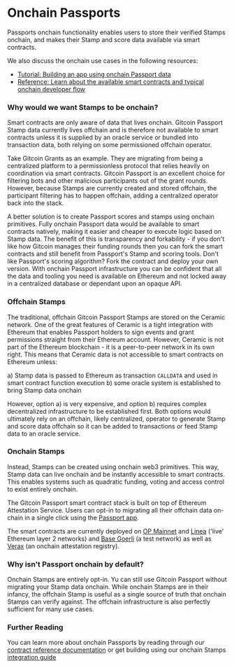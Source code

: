 
# Onchain Passports

Passports onchain functionality enables users to store their verified Stamps onchain, and makes their Stamp and score data available via smart contracts. 

We also discuss the onchain use cases in the following resources:
* [Tutorial: Building an app using onchain Passport data](../tutorials/integrating-onchain-stamp-data)
* [Reference: Learn about the available smart contracts and typical onchain developer flow](../contract-reference)

### Why would we want Stamps to be onchain?

Smart contracts are only aware of data that lives onchain. Gitcoin Passport Stamp data currently lives offchain and is therefore not available to smart contracts unless it is supplied by an oracle service or bundled into transaction data, both relying on some permissioned offchain operator.

Take Gitcoin Grants as an example. They are migrating from being a centralized platform to a permissionless protocol that relies heavily on coordination via smart contracts. Gitcoin Passport is an excellent choice for filtering bots and other malicious participants out of the grant rounds. However, because Stamps are currently created and stored offchain, the participant filtering has to happen offchain, adding a centralized operator back into the stack.

A better solution is to create Passport scores and stamps using onchain primitives. Fully onchain Passport data would be available to smart contracts natively, making it easier and cheaper to execute logic based on Stamp data. The benefit of this is transparency and forkability - if you don't like how Gitcoin manages their funding rounds then you can fork the smart contracts and still benefit from Passport's Stamp and scoring tools. Don't like Passport's scoring algorithm? Fork the contract and deploy your own version. With onchain Passport infrastructure you can be confident that all the data and tooling you need is available on Ethereum and not locked away in a centralized database or dependant upon an opaque API.

### Offchain Stamps

The traditional, offchain Gitcoin Passport Stamps are stored on the Ceramic network. One of the great features of Ceramic is a tight integration with Ethereum that enables Passport holders to sign events and grant permissions straight from their Ethereum account. However, Ceramic is not part of the Ethereum blockchain - it is a peer-to-peer network in its own right. This means that Ceramic data is not accessible to smart contracts on Ethereum unless:

a) Stamp data is passed to Ethereum as transaction `CALLDATA` and used in smart contract function execution b) some oracle system is established to bring Stamp data onchain

However, option a) is very expensive, and option b) requires complex decentralized infrastructure to be established first. Both options would ultimately rely on an offchain, likely centralized, operator to generate Stamp and score data offchain so it can be added to transactions or feed Stamp data to an oracle service.

### Onchain Stamps

Instead, Stamps can be created using onchain web3 primitives. This way, Stamp data can live onchain and be instantly accessible to smart contracts. This enables systems such as quadratic funding, voting and access control to exist entirely onchain.

The Gitcoin Passport smart contract stack is built on top of Ethereum Attestation Service. Users can opt-in to migrating all their offchain data on-chain in a single click using the [Passport app](https://passport.gitcoin.co).

The smart contracts are currently deployed on [OP Mainnet](https://chainlist.org/chain/10) and [Linea](https://chainlist.org/chain/59144) ('live' Ethereum layer 2 networks) and [Base Goerli](https://chainlist.org/chain/84531) (a test network) as well as [Verax](https://linea.mirror.xyz/LlLx7IytwRYWQbLlxHr6zoUZjqNQdQ5P95zo3Dcilb0) (an onchain attestation registry).

### Why isn't Passport onchain by default?

Onchain Stamps are entirely opt-in. Yu can still use Gitcoin Passport without migrating your Stamp data onchain. 
While onchain Stamps are in their infancy, the offchain Stamp is useful as a single source of truth that onchain Stamps can verify against.
The offchain infrastructure is also perfectly sufficient for many use cases.

### Further Reading

You can learn more about onchain Passports by reading through our [contract reference documentation](../contract-reference) or get building using our onchain Stamps [integration guide](../tutorials/integrating-onchain-stamp-data)